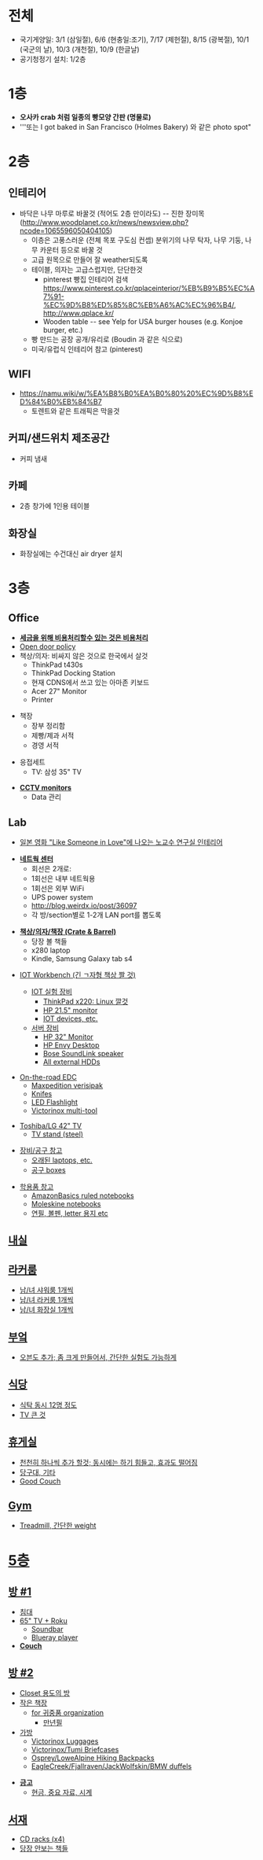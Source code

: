 = 전체 =
* 국기게양일: 3/1 (삼일절), 6/6 (현충일:조기), 7/17 (제헌절), 8/15 (광복절), 10/1 (국군의 날), 10/3 (개천절), 10/9 (한글날)
* 공기청정기 설치: 1/2층

= 1층 =
* '''오사카 crab 처럼 일종의 빵모양 간판 (명물로)'''
* '''또는 I got baked in San Francisco (Holmes Bakery) 와 같은 photo spot"


= 2층 =
== 인테리어 ==
* 바닥은 나무 마루로 바꿀것 (적어도 2층 만이라도) -- 진한 장미목 ([[참고|http://www.woodplanet.co.kr/news/newsview.php?ncode=1065596050404105]])
** 이층은 고풍스러운 (전체 목포 구도심 컨셉) 분위기의 나무 탁자, 나무 기둥, 나무 카운터 등으로 바꿀 것
** 고급 원목으로 만들어 잘 weather되도록
** 테이블, 의자는 고급스럽지만, 단단한것
*** pinterest 빵집 인테리어 검색 [[예|https://www.pinterest.co.kr/qplaceinterior/%EB%B9%B5%EC%A7%91-%EC%9D%B8%ED%85%8C%EB%A6%AC%EC%96%B4/]], [[qplace|http://www.qplace.kr/]]
*** Wooden table -- see Yelp for USA burger houses (e.g. Konjoe burger, etc.)
** 빵 만드는 공장 공개/유리로 (Boudin 과 같은 식으로)
** 미국/유럽식 인테리어 참고 (pinterest)

== WIFI ==
* [[기가인터넷|https://namu.wiki/w/%EA%B8%B0%EA%B0%80%20%EC%9D%B8%ED%84%B0%EB%84%B7]]
** 토렌트와 같은 트래픽은 막을것

== 커피/샌드위치 제조공간 ==
* 커피 냄새

== 카페 ==
* 2층 창가에 1인용 테이블

== 화장실 ==
* 화장실에는 수건대신 air dryer 설치

= 3층 =
== Office ==
* '''<u>세금을 위해 비용처리할수 있는 것은 비용처리</u>'''
* <u>Open door policy</u>
* 책상/의자: 비싸지 않은 것으로 한국에서 살것
** ThinkPad t430s
** ThinkPad Docking Station
** 현재 CDNS에서 쓰고 있는 아마존 키보드
** Acer 27" Monitor
** Printer

* 책장
** 장부 정리함
** 제빵/제과 서적
** 경영 서적


* 응접세트
** TV: 삼성 35" TV

* '''<u>CCTV monitors</u>'''
** Data 관리


== Lab ==
* <u>일본 영화 "Like Someone in Love"에 나오는 노교수 연구실 인테리어</u>

* '''<u>네트웍 센터</u>'''
** 회선은 2개로:
** 1회선은 내부 네트웍용 
** 1회선은 외부 WiFi
** UPS power system
** [[네트웍 구축|http://blog.weirdx.io/post/36097]]
** 각 방/section별로 1-2개 LAN port를 뽑도록



* '''<u>책상/의자/책장 (Crate & Barrel)</u>'''
** 당장 볼 책들
** x280 laptop
** Kindle, Samsung Galaxy tab s4

* <u>IOT Workbench (긴 ㄱ자형 책상 짤 것)<u>
** IOT 실험 장비
*** ThinkPad x220: Linux 깔것
*** HP 21.5" monitor
*** IOT devices, etc.
** 서버 장비 
*** HP 32" Monitor
*** HP Envy Desktop
*** Bose SoundLink speaker
*** All external HDDs

* <u>On-the-road EDC</u>
** Maxpedition verisipak
** Knifes
** LED Flashlight
** Victorinox multi-tool

* Toshiba/LG 42" TV
** TV stand (steel)

* 장비/공구 창고
** 오래된 laptops, etc.
** 공구 boxes


* 학용품 창고
** AmazonBasics ruled notebooks
** Moleskine notebooks
** 연필, 볼펜, letter 용지 etc

== 내실 ==

== 라커룸 ==
* 남/녀 샤워룸 1개씩
* 남/녀 라커룸 1개씩
* 남/녀 화장실 1개씩

== 부엌 ==
* 오븐도 추가; 좀 크게 만들어서, 간단한 실험도 가능하게

== 식당 ==
* 식탁 동시 12명 정도
* TV 큰 것

== 휴게실 ==
* <u>천천히 하나씩 추가 할것; 동시에는 하기 힘들고, 효과도 떨어짐</u>
* 당구대, 기타
* Good Couch

== Gym ==
* Treadmill, 간단한 weight


= 5층 =
== 방 #1 ==
* 침대 
* 65" TV + Roku
** Soundbar
** Blueray player
* '''Couch'''

== 방 #2 ==
* Closet 용도의 방
* 작은 책장 
** for 귀중품 organization
*** 만년필
* 가방
** Victorinox Luggages
** Victorinox/Tumi Briefcases
** Osprey/LoweAlpine Hiking Backpacks
** EagleCreek/Fjallraven/JackWolfskin/BMW duffels




* '''금고'''
** 현금, 중요 자료, 시계

== 서재 ==
* CD racks (x4)
* 당장 안보는 책들

